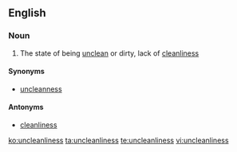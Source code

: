 ==English==
===Noun===
{{en-noun|-}}

# The state of being [[unclean]] or dirty, lack of [[cleanliness]]

====Synonyms====
*[[uncleanness]]

====Antonyms====
*[[cleanliness]]

[[ko:uncleanliness]]
[[ta:uncleanliness]]
[[te:uncleanliness]]
[[vi:uncleanliness]]